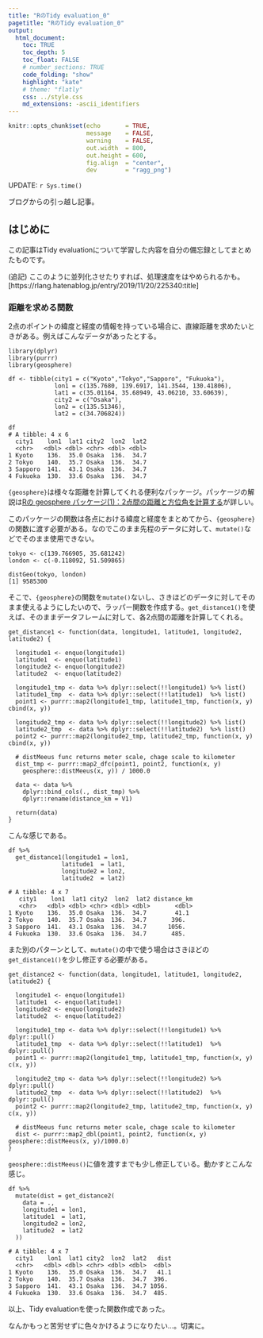 ```yaml
---
title: "RのTidy evaluation_0"
pagetitle: "RのTidy evaluation_0"
output:
  html_document:
    toc: TRUE
    toc_depth: 5
    toc_float: FALSE
    # number_sections: TRUE
    code_folding: "show"
    highlight: "kate"
    # theme: "flatly"
    css: ../style.css
    md_extensions: -ascii_identifiers
---
```


```r
knitr::opts_chunk$set(echo       = TRUE,
                      message    = FALSE,
                      warning    = FALSE,
                      out.width  = 800,
                      out.height = 600,
                      fig.align  = "center",
                      dev        = "ragg_png")
```

<div class="update-right">
UPDATE: `r Sys.time()`
</div>

ブログからの引っ越し記事。

## はじめに
この記事はTidy evaluationについて学習した内容を自分の備忘録としてまとめたものです。

(追記)
ここのように並列化させたりすれば、処理速度をはやめられるかも。
[https://rlang.hatenablog.jp/entry/2019/11/20/225340:title]

### 距離を求める関数
2点のポイントの緯度と経度の情報を持っている場合に、直線距離を求めたいときがある。例えばこんなデータがあったとする。

```R:R
library(dplyr)
library(purrr)
library(geosphere)

df <- tibble(city1 = c("Kyoto","Tokyo","Sapporo", "Fukuoka"),
             lon1 = c(135.7680, 139.6917, 141.3544, 130.41806),
             lat1 = c(35.01164, 35.68949, 43.06210, 33.60639),
             city2 = c("Osaka"),
             lon2 = c(135.51346),
             lat2 = c(34.706824))

df
# A tibble: 4 x 6
  city1    lon1  lat1 city2  lon2  lat2
  <chr>   <dbl> <dbl> <chr> <dbl> <dbl>
1 Kyoto    136.  35.0 Osaka  136.  34.7
2 Tokyo    140.  35.7 Osaka  136.  34.7
3 Sapporo  141.  43.1 Osaka  136.  34.7
4 Fukuoka  130.  33.6 Osaka  136.  34.7
```

`{geosphere}`は様々な距離を計算してくれる便利なパッケージ。パッケージの解説は[Rの geosphere パッケージ(1)：2点間の距離と方位角を計算する](https://id.fnshr.info/2018/05/19/geosphere1/)が詳しい。

このパッケージの関数は各点における緯度と経度をまとめてから、`{geosphere}`の関数に渡す必要がある。なのでこのまま先程のデータに対して、`mutate()`などでそのまま使用できない。

```R:R
tokyo <- c(139.766905, 35.681242)
london <- c(-0.118092, 51.509865)

distGeo(tokyo, london)
[1] 9585300
```

そこで、`{geosphere}`の関数を`mutate()`ないし、さきほどのデータに対してそのまま使えるようにしたいので、ラッパー関数を作成する。`get_distance1()`を使えば、そのままデータフレームに対して、各2点間の距離を計算してくれる。

```R:R
get_distance1 <- function(data, longitude1, latitude1, longitude2, latitude2) {
  
  longitude1 <- enquo(longitude1)
  latitude1  <- enquo(latitude1)
  longitude2 <- enquo(longitude2)
  latitude2  <- enquo(latitude2)
  
  longitude1_tmp <- data %>% dplyr::select(!!longitude1) %>% list()
  latitude1_tmp  <- data %>% dplyr::select(!!latitude1)  %>% list()
  point1 <- purrr::map2(longitude1_tmp, latitude1_tmp, function(x, y) cbind(x, y))
  
  longitude2_tmp <- data %>% dplyr::select(!!longitude2) %>% list()
  latitude2_tmp  <- data %>% dplyr::select(!!latitude2)  %>% list()
  point2 <- purrr::map2(longitude2_tmp, latitude2_tmp, function(x, y) cbind(x, y))
  
  # distMeeus func returns meter scale, chage scale to kilometer
  dist_tmp <- purrr::map2_dfc(point1, point2, function(x, y)
    geosphere::distMeeus(x, y)) / 1000.0
  
  data <- data %>%
    dplyr::bind_cols(., dist_tmp) %>%
    dplyr::rename(distance_km = V1)
  
  return(data)
}
```

こんな感じである。

```R:R
df %>% 
  get_distance1(longitude1 = lon1,
               latitude1  = lat1,
               longitude2 = lon2,
               latitude2  = lat2)

# A tibble: 4 x 7
   city1    lon1  lat1 city2  lon2  lat2 distance_km
   <chr>   <dbl> <dbl> <chr> <dbl> <dbl>       <dbl>
1 Kyoto    136.  35.0 Osaka  136.  34.7        41.1
2 Tokyo    140.  35.7 Osaka  136.  34.7       396. 
3 Sapporo  141.  43.1 Osaka  136.  34.7      1056. 
4 Fukuoka  130.  33.6 Osaka  136.  34.7       485. 
```

また別のパターンとして、`mutate()`の中で使う場合はさきほどの`get_distance1()`を少し修正する必要がある。

```R:R
get_distance2 <- function(data, longitude1, latitude1, longitude2, latitude2) {
  
  longitude1 <- enquo(longitude1)
  latitude1  <- enquo(latitude1)
  longitude2 <- enquo(longitude2)
  latitude2  <- enquo(latitude2)
  
  longitude1_tmp <- data %>% dplyr::select(!!longitude1) %>% dplyr::pull()
  latitude1_tmp  <- data %>% dplyr::select(!!latitude1)  %>% dplyr::pull()
  point1 <- purrr::map2(longitude1_tmp, latitude1_tmp, function(x, y) c(x, y))
  
  longitude2_tmp <- data %>% dplyr::select(!!longitude2) %>% dplyr::pull()
  latitude2_tmp  <- data %>% dplyr::select(!!latitude2)  %>% dplyr::pull()
  point2 <- purrr::map2(longitude2_tmp, latitude2_tmp, function(x, y) c(x, y))
  
  # distMeeus func returns meter scale, chage scale to kilometer
  dist <- purrr::map2_dbl(point1, point2, function(x, y) geosphere::distMeeus(x, y)/1000.0)
}
```

`geosphere::distMeeus()`に値を渡すまでも少し修正している。動かすとこんな感じ。

```R:R
df %>%
  mutate(dist = get_distance2(
    data = .,
    longitude1 = lon1,
    latitude1  = lat1,
    longitude2 = lon2,
    latitude2  = lat2
  ))

# A tibble: 4 x 7
  city1    lon1  lat1 city2  lon2  lat2   dist
  <chr>   <dbl> <dbl> <chr> <dbl> <dbl>  <dbl>
1 Kyoto    136.  35.0 Osaka  136.  34.7   41.1
2 Tokyo    140.  35.7 Osaka  136.  34.7  396. 
3 Sapporo  141.  43.1 Osaka  136.  34.7 1056. 
4 Fukuoka  130.  33.6 Osaka  136.  34.7  485. 
```

以上、Tidy evaluationを使った関数作成であった。

なんかもっと苦労せずに色々かけるようになりたい…。切実に。
